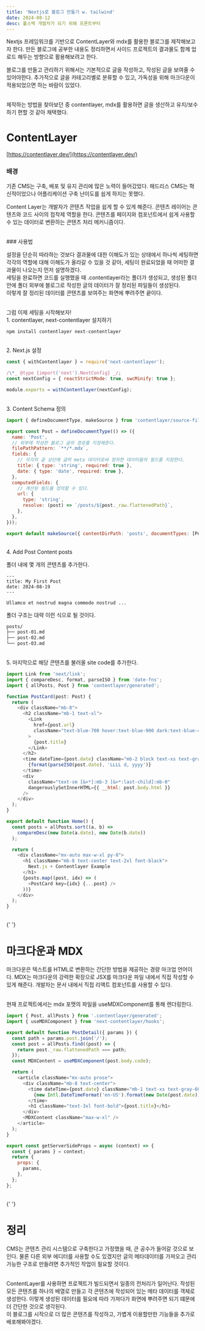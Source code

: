 ```yaml
---
title: 'Nextjs로 블로그 만들기 w. tailwind'
date: 2024-08-12
desc: 풀스택 개발자가 되기 위해 프론트부터
---
```


Nextjs 프레임워크를 기반으로 ContentLayer와 mdx를 활용한 블로그를 제작해보고자 한다. 만든 블로그에 공부한 내용도 정리하면서 사이드 프로젝트의 결과물도 함께 업로드 해두는 방향으로 활용해보려고 한다.

블로그를 만들고 관리하기 위해서는 기본적으로 글을 작성하고, 작성된 글을 보여줄 수 있어야한다. 추가적으로 글을 카테고리별로 분류할 수 있고, 가독성을 위해 마크다운이 적용되었으면 하는 바람이 있었다.

<br />
제작하는 방법을 찾아보던 중 contentlayer, mdx를 활용하면 글을 생산하고 유지/보수하기
편할 것 같아 채택했다.
<br />

# ContentLayer

[https://contentlayer.dev/](https://contentlayer.dev/)

### 배경

기존 CMS는 구축, 배포 및 유지 관리에 많은 노력이 들어갔었다. 헤드리스 CMS는 혁신적이었으나
어플리케이션 구축 난이도를 쉽게 하지는 못했다.

Content Layer는 개발자가 콘텐츠 작업을 쉽게 할 수 있게 해준다. 콘텐츠 레이어는 콘텐츠와 코드 사이의 접착제 역할을 한다. 콘텐츠를 페이지와 컴포넌트에서 쉽게 사용할 수 있는 데이터로 변환하는 콘텐츠 처리 메커니즘이다.

<br />
### 사용법

설정을 단순히 따라하는 것보다 결과물에 대한 이해도가 있는 상태에서 하나씩 세팅하면
각각의 역할에 대해 이해도가 올라갈 수 있을 것 같아, 세팅이 완료되었을 때 어떠한 결과물이
나오는지 먼저 설명하겠다.  
세팅을 완료하면 코드를 실행했을 때 .contentlayer라는 폴더가 생성되고,
생성된 폴더 안에 폴더 외부에 블로그로 작성한 글의 데이터가 잘 정리된 파일들이 생성된다.  
이렇게 잘 정리된 데이터를 콘텐츠를 보여주는 화면에 뿌려주면 끝이다.

<br />
그럼 이제 세팅을 시작해보자!
<br />
1. contentlayer, next-contentlayer 설치하기

```bash title="의존성 설치"
npm install contentlayer next-contentlayer
```

<br />
2. Next.js 설정

```js title="next.config.js" showLineNumbers
const { withContentlayer } = require('next-contentlayer');

/\*_ @type {import('next').NextConfig} _/;
const nextConfig = { reactStrictMode: true, swcMinify: true };

module.exports = withContentlayer(nextConfig);
```

<br />
3. Content Schema 정의

```js title="contentlayer.config.ts" showLineNumbers
import { defineDocumentType, makeSource } from 'contentlayer/source-files';

export const Post = defineDocumentType(() => ({
  name: 'Post',
  // 외부에 작성한 블로그 글의 경로를 지정해준다.
  filePathPattern: `**/*.mdx`,
  fields: {
    // 각각의 글 상단에 글의 meta 데이터로써 정의한 데이터들의 필드를 지정한다.
    title: { type: 'string', required: true },
    date: { type: 'date', required: true },
  },
  computedFields: {
    // 계산된 필드를 정의할 수 있다.
    url: {
      type: 'string',
      resolve: (post) => `/posts/${post._raw.flattenedPath}`,
    },
  },
}));

export default makeSource({ contentDirPath: 'posts', documentTypes: [Post] });
```

<br />
4. Add Post Content posts
<br />

폴더 내에 몇 개의 콘텐츠를 추가한다.

```mdx title="add content"
---
title: My First Post
date: 2024-08-19
---

Ullamco et nostrud magna commodo nostrud ...
```

폴더 구조는 대략 이런 식으로 될 것이다.

```bash
posts/
├── post-01.md
├── post-02.md
└── post-03.md
```

<br />
5. 마지막으로 해당 콘텐츠를 불러올 site code를 추가한다.
<br />

```js title="pages/index.js" showLineNumbers
import Link from 'next/link';
import { compareDesc, format, parseISO } from 'date-fns';
import { allPosts, Post } from 'contentlayer/generated';

function PostCard(post: Post) {
  return (
    <div className="mb-8">
      <h2 className="mb-1 text-xl">
        <Link
          href={post.url}
          className="text-blue-700 hover:text-blue-900 dark:text-blue-400"
        >
          {post.title}
        </Link>
      </h2>
      <time dateTime={post.date} className="mb-2 block text-xs text-gray-600">
        {format(parseISO(post.date), 'LLLL d, yyyy')}
      </time>
      <div
        className="text-sm [&>*]:mb-3 [&>*:last-child]:mb-0"
        dangerouslySetInnerHTML={{ __html: post.body.html }}
      />
    </div>
  );
}

export default function Home() {
  const posts = allPosts.sort((a, b) =>
    compareDesc(new Date(a.date), new Date(b.date))
  );

  return (
    <div className="mx-auto max-w-xl py-8">
      <h1 className="mb-8 text-center text-2xl font-black">
        Next.js + Contentlayer Example
      </h1>
      {posts.map((post, idx) => (
        <PostCard key={idx} {...post} />
      ))}
    </div>
  );
}
```

<br />{' '}

# 마크다운과 MDX

마크다운은 텍스트를 HTML로 변환하는 간단한 방법을 제공하는 경량 마크업 언어이다.
MDX는 마크다운의 강력한 확장으로 JSX를 마크다운 파일 내에서 직접 작성할 수 있게 해준다.
개발자는 문서 내에서 직접 리액트 컴포넌트를 사용할 수 있다.

<br />
현재 프로젝트에서는 mdx 포맷의 파일을 useMDXComponent를 통해 렌더링한다.

```js title="[...post].js"  showLineNumbers
import { Post, allPosts } from '.contentlayer/generated';
import { useMDXComponent } from 'next-contentlayer/hooks';

export default function PostDetail({ params }) {
  const path = params.post.join('/');
  const post = allPosts.find((post) => {
    return post._raw.flattenedPath === path;
  });
  const MDXContent = useMDXComponent(post.body.code);

  return (
    <article className="mx-auto prose">
      <div className="mb-8 text-center">
        <time dateTime={post.date} className="mb-1 text-xs text-gray-600">
          {new Intl.DateTimeFormat('en-US').format(new Date(post.date))}
        </time>
        <h1 className="text-3xl font-bold">{post.title}</h1>
      </div>
      <MDXContent className="max-w-xl" />
    </article>
  );
}

export const getServerSideProps = async (context) => {
  const { params } = context;
  return {
    props: {
      params,
    },
  };
};
```

<br />{' '}

# 정리

CMS는 콘텐츠 관리 시스템으로 구축한다고 가정했을 때, 큰 공수가 들어갈 것으로 보인다.
물론 다른 외부 에디터를 사용할 수도 있겠지만 글의 메타데이터를 가져오고 관리 가능한 구조로 만들려면 추가적인 작업이 필요할 것이다.

<br />
ContentLayer를 사용하면 프로젝트가 빌드되면서 일종의 전처리가 일어난다. 작성된 모든
콘텐츠를 하나의 배열로 만들고 각 콘텐츠에 작성되어 있는 메타 데이터를 객체로 생성한다.
이렇게 생성된 데이터를 필요에 따라 가져다가 화면에 뿌려주면 되기 떄문에 더 간단한
것으로 생각된다.
<br />이 블로그를 시작으로 더 많은 콘텐츠를 작성하고, 가볍게 이용할만한 기능들을
추가로 배포해봐야겠다.

